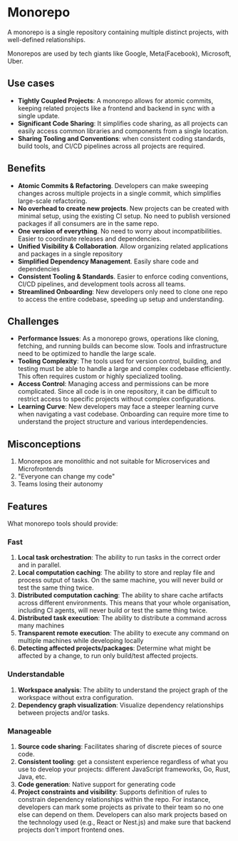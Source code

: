 # Monorepo

A monorepo is a single repository containing multiple distinct projects, with well-defined relationships.

Monorepos are used by tech giants like Google, Meta(Facebook), Microsoft, Uber.


## Use cases

- **Tightly Coupled Projects**: A monorepo allows for atomic commits, keeping related projects like a frontend and backend in sync with a single update.
- **Significant Code Sharing**: It simplifies code sharing, as all projects can easily access common libraries and components from a single location.
- **Sharing Tooling and Conventions**: when consistent coding standards, build tools, and CI/CD pipelines across all projects are required.


## Benefits

- **Atomic Commits & Refactoring**. Developers can make sweeping changes across multiple projects in a single commit, which simplifies large-scale refactoring.
- **No overhead to create new projects**. New projects can be created with minimal setup, using the existing CI setup. No need to publish versioned packages if all consumers are in the same repo.
- **One version of everything**. No need to worry about incompatibilities. Easier to coordinate releases and dependencies.
- **Unified Visibility & Collaboration**. Allow organizing related applications and packages in a single repository
- **Simplified Dependency Management**. Easily share code and dependencies
- **Consistent Tooling & Standards**. Easier to enforce coding conventions, CI/CD pipelines, and development tools across all teams.
- **Streamlined Onboarding**: New developers only need to clone one repo to access the entire codebase, speeding up setup and understanding.


## Challenges

- **Performance Issues**: As a monorepo grows, operations like cloning, fetching, and running builds can become slow. Tools and infrastructure need to be optimized to handle the large scale.
- **Tooling Complexity**: The tools used for version control, building, and testing must be able to handle a large and complex codebase efficiently. This often requires custom or highly specialized tooling.
- **Access Control**: Managing access and permissions can be more complicated. Since all code is in one repository, it can be difficult to restrict access to specific projects without complex configurations.
- **Learning Curve**: New developers may face a steeper learning curve when navigating a vast codebase. Onboarding can require more time to understand the project structure and various interdependencies.


## Misconceptions

1. Monorepos are monolithic and not suitable for Microservices and Microfrontends
2. "Everyone can change my code"
3. Teams losing their autonomy


## Features

What monorepo tools should provide:

### Fast

1. **Local task orchestration**: The ability to run tasks in the correct order and in parallel.
2. **Local computation caching**: The ability to store and replay file and process output of tasks. On the same machine, you will never build or test the same thing twice.
3. **Distributed computation caching**: The ability to share cache artifacts across different environments. This means that your whole organisation, including CI agents, will never build or test the same thing twice.
4. **Distributed task execution**: The ability to distribute a command across many machines
5. **Transparent remote execution**: The ability to execute any command on multiple machines while developing locally
6. **Detecting affected projects/packages**: Determine what might be affected by a change, to run only build/test affected projects.

### Understandable

1. **Workspace analysis**: The ability to understand the project graph of the workspace without extra configuration.
2. **Dependency graph visualization**: Visualize dependency relationships between projects and/or tasks.

### Manageable

1. **Source code sharing**: Facilitates sharing of discrete pieces of source code.
2. **Consistent tooling**: get a consistent experience regardless of what you use to develop your projects: different JavaScript frameworks, Go, Rust, Java, etc.
3. **Code generation**: Native support for generating code
4. **Project constraints and visibility**: Supports definition of rules to constrain dependency relationships within the repo. For instance, developers can mark some projects as private to their team so no one else can depend on them. Developers can also mark projects based on the technology used (e.g., React or Nest.js) and make sure that backend projects don't import frontend ones.